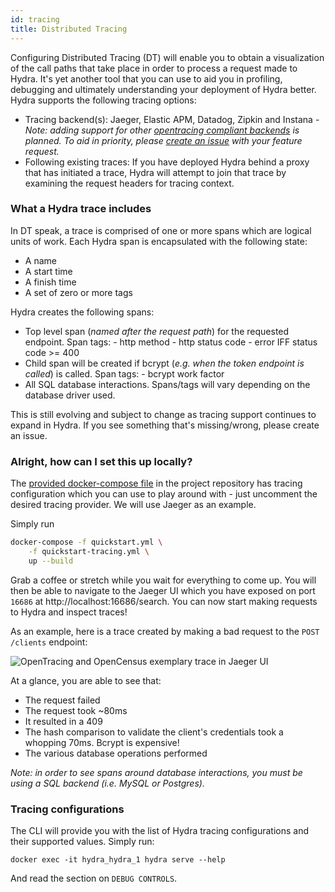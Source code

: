 ```yaml
---
id: tracing
title: Distributed Tracing
---
```


Configuring Distributed Tracing (DT) will enable you to obtain a visualization
of the call paths that take place in order to process a request made to Hydra.
It's yet another tool that you can use to aid you in profiling, debugging and
ultimately understanding your deployment of Hydra better. Hydra supports the
following tracing options:

- Tracing backend(s): Jaeger, Elastic APM, Datadog, Zipkin and Instana - _Note:
  adding support for other
  [opentracing compliant backends](https://opentracing.io/docs/supported-tracers)
  is planned. To aid in priority, please
  [create an issue](https://github.com/ory/hydra/issues) with your feature
  request._
- Following existing traces: If you have deployed Hydra behind a proxy that has
  initiated a trace, Hydra will attempt to join that trace by examining the
  request headers for tracing context.

### What a Hydra trace includes

In DT speak, a trace is comprised of one or more spans which are logical units
of work. Each Hydra span is encapsulated with the following state:

- A name
- A start time
- A finish time
- A set of zero or more tags

Hydra creates the following spans:

- Top level span (_named after the request path_) for the requested endpoint.
  Span tags: - http method - http status code - error IFF status code >= 400
- Child span will be created if bcrypt (_e.g. when the token endpoint is
  called_) is called. Span tags: - bcrypt work factor
- All SQL database interactions. Spans/tags will vary depending on the database
  driver used.

This is still evolving and subject to change as tracing support continues to
expand in Hydra. If you see something that's missing/wrong, please create an
issue.

### Alright, how can I set this up locally?

The
[provided docker-compose file](https://github.com/ory/hydra/blob/master/quickstart-tracing.yml)
in the project repository has tracing configuration which you can use to play
around with - just uncomment the desired tracing provider. We will use Jaeger as
an example.

Simply run

```sh
docker-compose -f quickstart.yml \
    -f quickstart-tracing.yml \
    up --build
```

Grab a coffee or stretch while you wait for everything to come up. You will then
be able to navigate to the Jaeger UI which you have exposed on port `16686` at
http://localhost:16686/search. You can now start making requests to Hydra and
inspect traces!

As an example, here is a trace created by making a bad request to the
`POST /clients` endpoint:

![OpenTracing and OpenCensus exemplary trace in Jaeger UI](../images/sample_trace.png)

At a glance, you are able to see that:

- The request failed
- The request took ~80ms
- It resulted in a 409
- The hash comparison to validate the client's credentials took a whopping 70ms.
  Bcrypt is expensive!
- The various database operations performed

_Note: in order to see spans around database interactions, you must be using a
SQL backend (i.e. MySQL or Postgres)._

### Tracing configurations

The CLI will provide you with the list of Hydra tracing configurations and their
supported values. Simply run:

```
docker exec -it hydra_hydra_1 hydra serve --help
```

And read the section on `DEBUG CONTROLS`.
